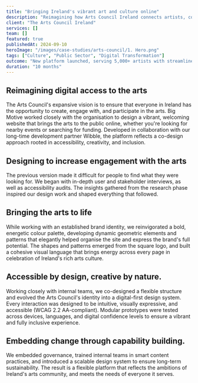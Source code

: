 ```yaml
---
title: "Bringing Ireland's vibrant art and culture online"
description: "Reimagining how Arts Council Ireland connects artists, communities, and funding through digital transformation."
client: "The Arts Council Ireland"
services: []
team: []
featured: true
publishedAt: 2024-09-10
heroImage: "/images/case-studies/arts-council/1. Hero.png"
tags: ["Culture", "Public Sector", "Digital Transformation"]
outcome: "New platform launched, serving 5,000+ artists with streamlined funding applications and reduced processing time by 60%."
duration: "10 months"
---
```



<MediaBlock
  type="image"
  src="/images/case-studies/arts-council/2. Image 1.png"
  alt="Arts Council Ireland website on tablet device"
  layout="contained"
/>

<div class="text-block">

## Reimagining digital access to the arts

The Arts Council's expansive vision is to ensure that everyone in Ireland has the opportunity to create, engage with, and participate in the arts. Big Motive worked closely with the organisation to design a vibrant, welcoming website that brings the arts to the public online, whether you're looking for nearby events or searching for funding. Developed in collaboration with our long-time development partner Wibble, the platform reflects a co-design approach rooted in accessibility, creativity, and inclusion.

</div>

<MediaBlock
  type="image"
  src="/images/case-studies/arts-council/3. Image 2.png"
  alt="Arts Council brand system and website designs"
  layout="contained"
/>

<div class="text-block">

## Designing to increase engagement with the arts

The previous version made it difficult for people to find what they were looking for. We began with in-depth user and stakeholder interviews, as well as accessibility audits. The insights gathered from the research phase inspired our design work and shaped everything that followed.

</div>

<MediaGrid columns={2}>
  <MediaBlock
    type="image"
    src="/images/case-studies/arts-council/4a. Image 3.png"
    alt="Arts Council mobile design featuring sunset imagery"
    layout="contained"
  />

  <MediaBlock
    type="image"
    src="/images/case-studies/arts-council/4b. Image 4 (will be replaced with animation).png"
    alt="Arts Council icon system"
    layout="contained"
  />
</MediaGrid>

<div class="text-block">

## Bringing the arts to life

While working with an established brand identity, we reinvigorated a bold, energetic colour palette, developing dynamic geometric elements and patterns that elegantly helped organise the site and express the brand's full potential. The shapes and patterns emerged from the square logo, and built a cohesive visual language that brings energy across every page in celebration of Ireland's rich arts culture.

</div>

<MediaBlock
  type="image"
  src="/images/case-studies/arts-council/5. Image 5.png"
  alt="Arts Council Find arts near you interface"
  layout="full"
/>

<div class="text-block">

## Accessible by design, creative by nature.

Working closely with internal teams, we co-designed a flexible structure and evolved the Arts Council's identity into a digital-first design system. Every interaction was designed to be intuitive, visually expressive, and accessible (WCAG 2.2 AA-compliant). Modular prototypes were tested across devices, languages, and digital confidence levels to ensure a vibrant and fully inclusive experience.

</div>

<MediaBlock
  type="image"
  src="/images/case-studies/arts-council/2. Image 1.png"
  alt="Arts Council website detail"
  layout="contained"
/>

<div class="text-block">

## Embedding change through capability building.

We embedded governance, trained internal teams in smart content practices, and introduced a scalable design system to ensure long-term sustainability. The result is a flexible platform that reflects the ambitions of Ireland's arts community, and meets the needs of everyone it serves.

</div>
